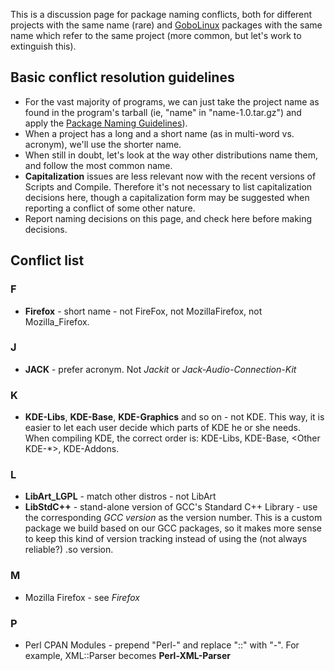 This is a discussion page for package naming conflicts, both for different projects with the same name (rare) and [[GoboLinux]] packages with the same name which refer to the same project (more common, but let's work to extinguish this).

==Basic conflict resolution guidelines==
*For the vast majority of programs, we can just take the project name as found in the program's tarball (ie, "name" in "name-1.0.tar.gz") and apply the [[Package Naming Guidelines]]).
*When a project has a long and a short name (as in multi-word vs. acronym), we'll use the shorter name.
*When still in doubt, let's look at the way other distributions name them, and follow the most common name.
*'''Capitalization''' issues are less relevant now with the recent versions of Scripts and Compile. Therefore it's not necessary to list capitalization decisions here, though a capitalization form may be suggested when reporting a conflict of some other nature.
*Report naming decisions on this page, and check here before making decisions. 

==Conflict list==
===F===
*'''Firefox''' - short name - not FireFox, not MozillaFirefox, not Mozilla_Firefox.

===J===
*'''JACK''' - prefer acronym.  Not ''Jackit'' or ''Jack-Audio-Connection-Kit''

===K===
*'''KDE-Libs''', '''KDE-Base''', '''KDE-Graphics''' and so on - not KDE.  This way, it is easier to let each user decide which parts of KDE he or she needs. When compiling KDE, the correct order is: KDE-Libs, KDE-Base, <Other KDE-*>, KDE-Addons.

===L===
*'''LibArt_LGPL''' - match other distros - not LibArt
*'''LibStdC++''' - stand-alone version of GCC's Standard C++ Library - use the corresponding ''GCC version'' as the version number.  This is a custom package we build based on our GCC packages, so it makes more sense to keep this kind of version tracking instead of using the (not always reliable?) .so version.

===M===
*Mozilla Firefox - see ''Firefox''

===P===
*Perl CPAN Modules - prepend "Perl-" and replace "::" with "-".  For example, XML::Parser becomes '''Perl-XML-Parser'''

{{Discussions}}